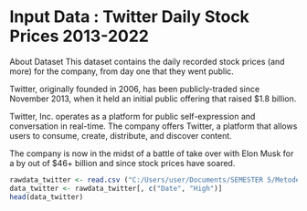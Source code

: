 # Input Data : Twitter Daily Stock Prices 2013-2022

About Dataset
This dataset contains the daily recorded stock prices (and more) for the company, from day one that they went public.

Twitter, originally founded in 2006, has been publicly-traded since November 2013, when it held an initial public offering that raised $1.8 billion.

Twitter, Inc. operates as a platform for public self-expression and conversation in real-time. The company offers Twitter, a platform that allows users to consume, create, distribute, and discover content.

The company is now in the midst of a battle of take over with Elon Musk for a by out of $46+ billion and since stock prices have soared.

```r
rawdata_twitter <- read.csv ("C:/Users/user/Documents/SEMESTER 5/Metode Peramalan Deret Waktu/Metode-Peramalan-Deret-Waktu/Pertemuan 1/TWITTER.csv")
data_twitter <- rawdata_twitter[, c("Date", "High")]
head(data_twitter)
```

